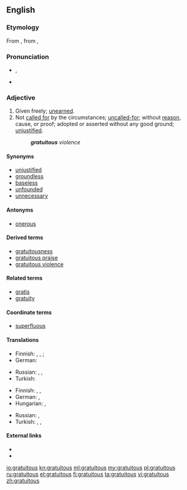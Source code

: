 ==English==

===Etymology===
From {{etyl|la}} {{term|gratuitus||free|lang=la}}, from {{etyl|la}} {{term|gratia||favor|lang=la}}, {{term|gratus||showing favor|lang=la}}

===Pronunciation===
* {{a|UK}} {{IPA|/ɡɹəˈtjuː.ɪt.əs/}}, {{X-SAMPA|/gr@"tjU.It.Vs/}}
* {{audio|en-us-gratuitous.ogg|Audio (US)}}

===Adjective===
{{en-adj}}

# Given freely; [[unearned]].
# Not [[call for|called for]] by the circumstances; [[uncalled-for]]; without [[reason]], cause, or proof; adopted or asserted without any good ground; [[unjustified]].
#: '''''gratuitous''' violence''

====Synonyms====
* [[unjustified]]
* [[groundless]]
* [[baseless]]
* [[unfounded]]
* [[unnecessary]]

====Antonyms====
* [[onerous]]

====Derived terms====
* [[gratuitousness]]
* [[gratuitous praise]]
* [[gratuitous violence]]

====Related terms====
* [[gratis]]
* [[gratuity]]

====Coordinate terms====
* [[superfluous]] <!-- and others thereat -->

====Translations====
{{trans-top|given freely}}
* Finnish: {{t+|fi|ilmainen}},  {{t|fi|pyyteetön}}, {{t|fi|ansaitsematon}}; {{t|fi|vastikkeeton}}
* German: {{t|de|gratis}}
{{trans-mid}}
* Russian: {{t+|ru|бесплатный}}, {{t|ru|безвозмездный}}, {{t|ru|незаслуженный}}
* Turkish: {{t|tr|ücretsiz}}
{{trans-bottom}}

{{trans-top|not called for by the circumstances}}
* Finnish: {{t+|fi|tarpeeton}},  {{t+|fi|perusteeton}},  {{t+|fi|aiheeton}}
* German: {{t|de|unnötig}}, {{t|de|überflüssig}}
* Hungarian: {{t|hu|indokolatlan}}, {{t|hu|fölösleges}}
{{trans-mid}}
* Russian: {{t|ru|беспричинный}}, {{t|ru|необоснованный}}
* Turkish: {{t|tr|fuzuli|tr=fuzu:li:}}, {{t|tr|gereksiz}}, {{t|tr|lüzumsuz}}
{{trans-bottom}}

====External links====
* {{R:Webster 1913}}
* {{R:Century 1911}}

[[io:gratuitous]]
[[kn:gratuitous]]
[[ml:gratuitous]]
[[my:gratuitous]]
[[pl:gratuitous]]
[[ru:gratuitous]]
[[et:gratuitous]]
[[fi:gratuitous]]
[[ta:gratuitous]]
[[vi:gratuitous]]
[[zh:gratuitous]]